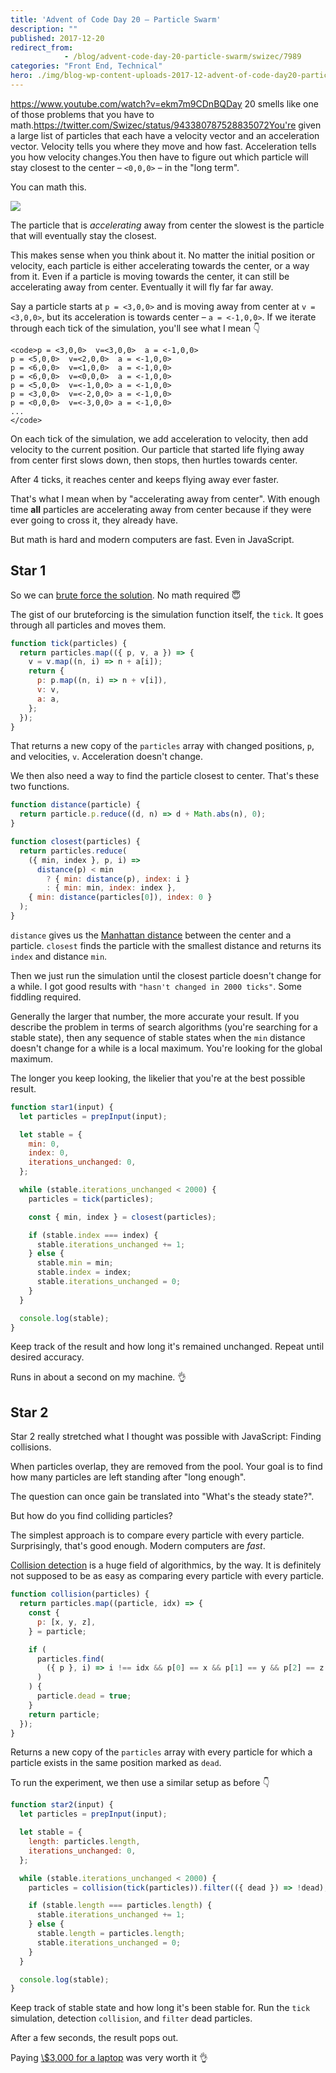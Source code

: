 ```yaml
---
title: 'Advent of Code Day 20 – Particle Swarm'
description: ""
published: 2017-12-20
redirect_from: 
            - /blog/advent-code-day-20-particle-swarm/swizec/7989
categories: "Front End, Technical"
hero: ./img/blog-wp-content-uploads-2017-12-advent-of-code-day20-particles-1024x575.jpg
---
```


<https://www.youtube.com/watch?v=ekm7m9CDnBQDay> 20 smells like one of those problems that you have to math.<https://twitter.com/Swizec/status/943380787528835072You're> given a large list of particles that each have a velocity vector and an acceleration vector. Velocity tells you where they move and how fast. Acceleration tells you how velocity changes.You then have to figure out which particle will stay closest to the center – `<0,0,0>` – in the "long term".

You can math this.

![](./img/blog-wp-content-uploads-2017-12-advent-of-code-day20-particles-1024x575.jpg)

The particle that is _accelerating_ away from center the slowest is the particle that will eventually stay the closest.

This makes sense when you think about it. No matter the initial position or velocity, each particle is either accelerating towards the center, or a way from it. Even if a particle is moving towards the center, it can still be accelerating away from center. Eventually it will fly far far away.

Say a particle starts at `p = <3,0,0>` and is moving away from center at `v = <3,0,0>`, but its acceleration is towards center – `a = <-1,0,0>`. If we iterate through each tick of the simulation, you'll see what I mean 👇

```undefined
<code>p = <3,0,0>  v=<3,0,0>  a = <-1,0,0>
p = <5,0,0>  v=<2,0,0>  a = <-1,0,0>
p = <6,0,0>  v=<1,0,0>  a = <-1,0,0>
p = <6,0,0>  v=<0,0,0>  a = <-1,0,0>
p = <5,0,0>  v=<-1,0,0> a = <-1,0,0>
p = <3,0,0>  v=<-2,0,0> a = <-1,0,0>
p = <0,0,0>  v=<-3,0,0> a = <-1,0,0>
...
</code>
```

On each tick of the simulation, we add acceleration to velocity, then add velocity to the current position. Our particle that started life flying away from center first slows down, then stops, then hurtles towards center.

After 4 ticks, it reaches center and keeps flying away ever faster.

That's what I mean when by "accelerating away from center". With enough time **all** particles are accelerating away from center because if they were ever going to cross it, they already have.

But math is hard and modern computers are fast. Even in JavaScript.

## Star 1

So we can [brute force the solution](https://github.com/Swizec/advent-of-code-2017/blob/master/20.js#L1037). No math required 😇

The gist of our bruteforcing is the simulation function itself, the `tick`. It goes through all particles and moves them.

```javascript
function tick(particles) {
  return particles.map(({ p, v, a }) => {
    v = v.map((n, i) => n + a[i]);
    return {
      p: p.map((n, i) => n + v[i]),
      v: v,
      a: a,
    };
  });
}
```

That returns a new copy of the `particles` array with changed positions, `p`, and velocities, `v`. Acceleration doesn't change.

We then also need a way to find the particle closest to center. That's these two functions.

```javascript
function distance(particle) {
  return particle.p.reduce((d, n) => d + Math.abs(n), 0);
}

function closest(particles) {
  return particles.reduce(
    ({ min, index }, p, i) =>
      distance(p) < min
        ? { min: distance(p), index: i }
        : { min: min, index: index },
    { min: distance(particles[0]), index: 0 }
  );
}
```

`distance` gives us the [Manhattan distance](https://en.wikipedia.org/wiki/Taxicab_geometry) between the center and a particle. `closest` finds the particle with the smallest distance and returns its `index` and distance `min`.

Then we just run the simulation until the closest particle doesn't change for a while. I got good results with `"hasn't changed in 2000 ticks"`. Some fiddling required.

Generally the larger that number, the more accurate your result. If you describe the problem in terms of search algorithms (you're searching for a stable state), then any sequence of stable states when the `min` distance doesn't change for a while is a local maximum. You're looking for the global maximum.

The longer you keep looking, the likelier that you're at the best possible result.

```javascript
function star1(input) {
  let particles = prepInput(input);

  let stable = {
    min: 0,
    index: 0,
    iterations_unchanged: 0,
  };

  while (stable.iterations_unchanged < 2000) {
    particles = tick(particles);

    const { min, index } = closest(particles);

    if (stable.index === index) {
      stable.iterations_unchanged += 1;
    } else {
      stable.min = min;
      stable.index = index;
      stable.iterations_unchanged = 0;
    }
  }

  console.log(stable);
}
```

Keep track of the result and how long it's remained unchanged. Repeat until desired accuracy.

Runs in about a second on my machine. 👌

## Star 2

Star 2 really stretched what I thought was possible with JavaScript: Finding collisions.

When particles overlap, they are removed from the pool. Your goal is to find how many particles are left standing after "long enough".

The question can once gain be translated into "What's the steady state?".

But how do you find colliding particles?

The simplest approach is to compare every particle with every particle. Surprisingly, that's good enough. Modern computers are _fast_.

[Collision detection](https://en.wikipedia.org/wiki/Collision_detection) is a huge field of algorithmics, by the way. It is definitely not supposed to be as easy as comparing every particle with every particle.

```javascript
function collision(particles) {
  return particles.map((particle, idx) => {
    const {
      p: [x, y, z],
    } = particle;

    if (
      particles.find(
        ({ p }, i) => i !== idx && p[0] == x && p[1] == y && p[2] == z
      )
    ) {
      particle.dead = true;
    }
    return particle;
  });
}
```

Returns a new copy of the `particles` array with every particle for which a particle exists in the same position marked as `dead`.

To run the experiment, we then use a similar setup as before 👇

```javascript
function star2(input) {
  let particles = prepInput(input);

  let stable = {
    length: particles.length,
    iterations_unchanged: 0,
  };

  while (stable.iterations_unchanged < 2000) {
    particles = collision(tick(particles)).filter(({ dead }) => !dead);

    if (stable.length === particles.length) {
      stable.iterations_unchanged += 1;
    } else {
      stable.length = particles.length;
      stable.iterations_unchanged = 0;
    }
  }

  console.log(stable);
}
```

Keep track of stable state and how long it's been stable for. Run the `tick` simulation, detection `collision`, and `filter` dead particles.

After a few seconds, the result pops out.

Paying [\\$3,000 for a laptop](https://swizec.com/blog/first-day-new-2017-macbook-pro/swizec/7643) was very worth it 👌

